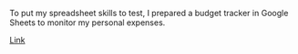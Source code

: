 To put my spreadsheet skills to test, I prepared a budget tracker in Google Sheets to monitor my personal expenses. 

[Link](https://docs.google.com/spreadsheets/d/1jPTK-8ht3i2Wzd7EpzDMUNvDBPo7I3EQUkqwUU48tXs/edit?usp=sharing)
